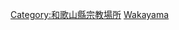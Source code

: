 {{日本行政區劃分類導航|佛寺}}
{{Commonscat|Temples in Wakayama prefecture}}
[[Category:和歌山縣宗教場所|Category:和歌山縣宗教場所]]
[[Category:日本各都道府縣佛寺|Wakayama]]